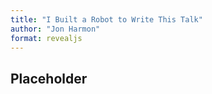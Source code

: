 ```yaml
---
title: "I Built a Robot to Write This Talk"
author: "Jon Harmon"
format: revealjs
---
```


## Placeholder
